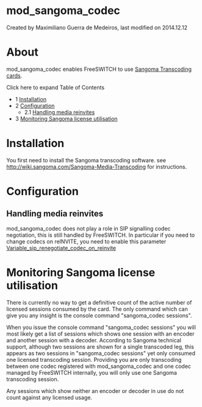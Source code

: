 
# mod_sangoma_codec 

 Created by  Maximiliano Guerra de Medeiros, last modified on 2014.12.12

# About

mod\_sangoma\_codec enables FreeSWITCH to use [Sangoma Transcoding cards](http://sangoma.com/products/media%5Fprocessing/voice%5Ftranscoding%5Fboards.html).

Click here to expand Table of Contents

* 1 [Installation](#installation)
* 2 [Configuration](#configuration)  
   * 2.1 [Handling media reinvites](#handling-media-reinvites)
* 3 [Monitoring Sangoma license utilisation](#monitoring-sangoma-license-utilisation)

# Installation

You first need to install the Sangoma transcoding software. see <http://wiki.sangoma.com/Sangoma-Media-Transcoding> for instructions.

# Configuration

## Handling media reinvites

  
mod\_sangoma\_codec does not play a role in SIP signalling codec negotiation, this is still handled by FreeSWITCH. In particular if you need to change codecs on reINVITE, you need to enable this parameter [Variable\_sip\_renegotiate\_codec\_on\_reinvite](https://wiki.freeswitch.org/wiki/Variable%5Fsip%5Frenegotiate%5Fcodec%5Fon%5Freinvite)

# Monitoring Sangoma license utilisation

  
There is currently no way to get a definitive count of the active number of licensed sessions consumed by the card. The only command which can give you any insight is the console command "sangoma\_codec sessions".

When you issue the console command "sangoma\_codec sessions" you will most likely get a list of sessions which shows one session with an encoder and another session with a decoder. According to Sangoma technical support, although two sessions are shown for a single transcoded leg, this appears as two sessions in "sangoma\_codec sessions" yet only consumed one licensed transcoding session. Providing you are only transcoding between one codec registered with mod\_sangoma\_codec and one codec managed by FreeSWITCH internally, you will only use one Sangoma transcoding session.

Any sessions which show neither an encoder or decoder in use do not count against any licensed usage.


